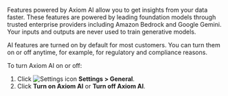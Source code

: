 Features powered by Axiom AI allow you to get insights from your data faster. These features are powered by leading foundation models through trusted enterprise providers including Amazon Bedrock and Google Gemini. Your inputs and outputs are never used to train generative models.

AI features are turned on by default for most customers. You can turn them on or off anytime, for example, for regulatory and compliance reasons.

To turn Axiom AI on or off:

1. Click <img src="/doc-assets/icons/settings.svg" className="inline-icon" alt="Settings icon" /> **Settings > General**.
1. Click **Turn on Axiom AI** or **Turn off Axiom AI**.